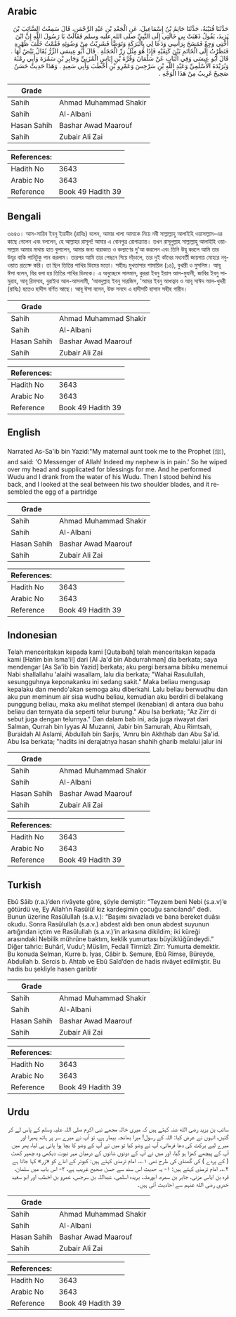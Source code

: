## Arabic


<div dir="rtl" lang="ar" style={{fontSize:'larger',backgroundColor:'#f8f9fa',padding:20}}>
حَدَّثَنَا قُتَيْبَةُ، حَدَّثَنَا حَاتِمُ بْنُ إِسْمَاعِيلَ، عَنِ الْجَعْدِ بْنِ عَبْدِ الرَّحْمَنِ، قَالَ سَمِعْتُ السَّائِبَ بْنَ يَزِيدَ، يَقُولُ ذَهَبَتْ بِي خَالَتِي إِلَى النَّبِيِّ صلى الله عليه وسلم فَقَالَتْ يَا رَسُولَ اللَّهِ إِنَّ ابْنَ أُخْتِي وَجِعٌ فَمَسَحَ بِرَأْسِي وَدَعَا لِي بِالْبَرَكَةِ وَتَوَضَّأَ فَشَرِبْتُ مِنْ وَضُوئِهِ فَقُمْتُ خَلْفَ ظَهْرِهِ فَنَظَرْتُ إِلَى الْخَاتَمِ بَيْنَ كَتِفَيْهِ فَإِذَا هُوَ مِثْلُ زِرِّ الْحَجَلَةِ ‏.‏ قَالَ أَبُو عِيسَى الزِّرُّ يُقَالُ بَيْضٌ لَهَا ‏.‏ قَالَ أَبُو عِيسَى وَفِي الْبَابِ عَنْ سَلْمَانَ وَقُرَّةَ بْنِ إِيَاسٍ الْمُزَنِيِّ وَجَابِرِ بْنِ سَمُرَةَ وَأَبِي رِمْثَةَ وَبُرَيْدَةَ الأَسْلَمِيِّ وَعَبْدِ اللَّهِ بْنِ سَرْجِسَ وَعَمْرِو بْنِ أَخْطَبَ وَأَبِي سَعِيدٍ ‏.‏ وَهَذَا حَدِيثٌ حَسَنٌ صَحِيحٌ غَرِيبٌ مِنْ هَذَا الْوَجْهِ ‏.‏
</div>
<div style={{backgroundColor:'#f8f9fa',padding:20, marginBottom: 10}}><table> <thead> <tr> <th>Grade</th> <th></th> </tr> </thead> <tbody> <tr><td>Sahih</td><td>Ahmad Muhammad Shakir</td></tr><tr><td>Sahih</td><td>Al-Albani</td></tr><tr><td>Hasan Sahih</td><td>Bashar Awad Maarouf</td></tr><tr><td>Sahih</td><td>Zubair Ali Zai</td></tr></tbody></table><table> <thead> <tr> <th>References:</th> <th></th> </tr> </thead> <tbody><tr><td>Hadith No</td><td>3643</td></tr><tr><td>Arabic No</td><td>3643</td></tr><tr><td>Reference</td><td>Book 49 Hadith 39</td></tr></tbody></table></div>

## Bengali


<div dir="ltr" lang="bn" style={{fontSize:'larger',backgroundColor:'#f8f9fa',padding:20}}>
৩৬৪৩। আস-সায়িব ইবনু ইয়াযীদ (রাযিঃ) বলেন, আমার খালা আমাকে নিয়ে নবী সাল্লাল্লাহু আলাইহি ওয়াসাল্লাম-এর কাছে গেলেন এবং বললেন, হে আল্লাহর রাসূল! আমার এ বোনপুত্র রোগাক্রান্ত। তখন রাসূলুল্লাহ সাল্লাল্লাহু আলাইহি ওয়াসাল্লাম আমার মাথায় হাত বুলালেন, আমার জন্য বারাকাত ও কল্যাণের দু'আ করলেন এবং তিনি উযূ করলে আমি তার উযূর বাকি পানিটুকু পান করলাম। তারপর আমি তার পেছনে গিয়ে দাঁড়ালে, তার দুই কাঁধের মধ্যবর্তী জায়গায় মোহরে নবুওয়াত প্রত্যক্ষ করি। তা ছিল তিতির পাখির ডিমের মতো। সহীহঃ মুখতাসার শামায়িল (১৪), বুখারী ও মুসলিম। আবূ ঈসা বলেন, যির বলা হয় তিতির পাখির ডিমকে। এ অনুচ্ছেদে সালমান, কুররা ইবনু ইয়াস আল-মুযানী, জাবির ইবনু সামুরাহ, আবূ রিমসাহ, বুরাইদা আল-আসলামী, ‘আবদুল্লাহ ইবনু সারজিস, 'আমর ইবনু আখত্বাব ও আবূ সাঈদ আল-খুদরী (রাযিঃ) হতেও হাদীস বর্ণিত আছে। আবূ ঈসা বলেন, উক্ত সনদে এ হাদীসটি হাসান সহীহ গারীব।
</div>
<div style={{backgroundColor:'#f8f9fa',padding:20, marginBottom: 10}}><table> <thead> <tr> <th>Grade</th> <th></th> </tr> </thead> <tbody> <tr><td>Sahih</td><td>Ahmad Muhammad Shakir</td></tr><tr><td>Sahih</td><td>Al-Albani</td></tr><tr><td>Hasan Sahih</td><td>Bashar Awad Maarouf</td></tr><tr><td>Sahih</td><td>Zubair Ali Zai</td></tr></tbody></table><table> <thead> <tr> <th>References:</th> <th></th> </tr> </thead> <tbody><tr><td>Hadith No</td><td>3643</td></tr><tr><td>Arabic No</td><td>3643</td></tr><tr><td>Reference</td><td>Book 49 Hadith 39</td></tr></tbody></table></div>

## English


<div dir="ltr" lang="en" style={{fontSize:'larger',backgroundColor:'#f8f9fa',padding:20}}>
Narrated As-Sa'ib bin Yazid:"My maternal aunt took me to the Prophet (ﷺ), and said: 'O Messenger of Allah! Indeed my nephew is in pain.' So he wiped over my head and supplicated for blessings for me. And he performed Wudu and I drank from the water of his Wudu. Then I stood behind his back, and I looked at the seal between his two shoulder blades, and it resembled the egg of a partridge
</div>
<div style={{backgroundColor:'#f8f9fa',padding:20, marginBottom: 10}}><table> <thead> <tr> <th>Grade</th> <th></th> </tr> </thead> <tbody> <tr><td>Sahih</td><td>Ahmad Muhammad Shakir</td></tr><tr><td>Sahih</td><td>Al-Albani</td></tr><tr><td>Hasan Sahih</td><td>Bashar Awad Maarouf</td></tr><tr><td>Sahih</td><td>Zubair Ali Zai</td></tr></tbody></table><table> <thead> <tr> <th>References:</th> <th></th> </tr> </thead> <tbody><tr><td>Hadith No</td><td>3643</td></tr><tr><td>Arabic No</td><td>3643</td></tr><tr><td>Reference</td><td>Book 49 Hadith 39</td></tr></tbody></table></div>

## Indonesian


<div dir="ltr" lang="id" style={{fontSize:'larger',backgroundColor:'#f8f9fa',padding:20}}>
Telah menceritakan kepada kami [Qutaibah] telah menceritakan kepada kami [Hatim bin Isma'il] dari [Al Ja'd bin Abdurrahman] dia berkata; saya mendengar [As Sa'ib bin Yazid] berkata; aku pergi bersama bibiku menemui Nabi shallallahu 'alaihi wasallam, lalu dia berkata; "Wahai Rasulullah, sesungguhnya keponakanku ini sedang sakit." Maka beliau mengusap kepalaku dan mendo'akan semoga aku diberkahi. Lalu beliau berwudhu dan aku pun meminum air sisa wudhu beliau, kemudian aku berdiri di belakang punggung beliau, maka aku melihat stempel (kenabian) di antara dua bahu beliau dan ternyata dia seperti telur burung." Abu Isa berkata; "Az Zirr di sebut juga dengan telurnya." Dan dalam bab ini, ada juga riwayat dari Salman, Qurrah bin Iyyas Al Muzanni, Jabir bin Samurah, Abu Rimtsah, Buraidah Al Aslami, Abdullah bin Sarjis, 'Amru bin Akhthab dan Abu Sa'id. Abu Isa berkata; "hadits ini derajatnya hasan shahih gharib melalui jalur ini
</div>
<div style={{backgroundColor:'#f8f9fa',padding:20, marginBottom: 10}}><table> <thead> <tr> <th>Grade</th> <th></th> </tr> </thead> <tbody> <tr><td>Sahih</td><td>Ahmad Muhammad Shakir</td></tr><tr><td>Sahih</td><td>Al-Albani</td></tr><tr><td>Hasan Sahih</td><td>Bashar Awad Maarouf</td></tr><tr><td>Sahih</td><td>Zubair Ali Zai</td></tr></tbody></table><table> <thead> <tr> <th>References:</th> <th></th> </tr> </thead> <tbody><tr><td>Hadith No</td><td>3643</td></tr><tr><td>Arabic No</td><td>3643</td></tr><tr><td>Reference</td><td>Book 49 Hadith 39</td></tr></tbody></table></div>

## Turkish


<div dir="ltr" lang="tr" style={{fontSize:'larger',backgroundColor:'#f8f9fa',padding:20}}>
Ebû Sâib (r.a.)’den rivâyete göre, şöyle demiştir: “Teyzem beni Nebi (s.a.v)’e götürdü ve, Ey Allah’ın Rasûlü! kız kardeşimin çocuğu sancılandı” dedi. Bunun üzerine Rasûlullah (s.a.v.): “Başımı sıvazladı ve bana bereket duâsı okudu. Sonra Rasûlullah (s.a.v.) abdest aldı ben onun abdest suyunun artığından içtim ve Rasûlullah (s.a.v.)’in arkasına dikildim; iki küreği arasındaki Nebilik mührüne baktım, keklik yumurtası büyüklüğündeydi.” Diğer tahric: Buhârî, Vudu’; Müslim, Fedail Tirmizî: Zirr: Yumurta demektir. Bu konuda Selman, Kurre b. İyas, Câbir b. Semure, Ebû Rimse, Büreyde, Abdullah b. Sercis b. Ahtab ve Ebû Saîd’den de hadis rivâyet edilmiştir. Bu hadis bu şekliyle hasen garibtir
</div>
<div style={{backgroundColor:'#f8f9fa',padding:20, marginBottom: 10}}><table> <thead> <tr> <th>Grade</th> <th></th> </tr> </thead> <tbody> <tr><td>Sahih</td><td>Ahmad Muhammad Shakir</td></tr><tr><td>Sahih</td><td>Al-Albani</td></tr><tr><td>Hasan Sahih</td><td>Bashar Awad Maarouf</td></tr><tr><td>Sahih</td><td>Zubair Ali Zai</td></tr></tbody></table><table> <thead> <tr> <th>References:</th> <th></th> </tr> </thead> <tbody><tr><td>Hadith No</td><td>3643</td></tr><tr><td>Arabic No</td><td>3643</td></tr><tr><td>Reference</td><td>Book 49 Hadith 39</td></tr></tbody></table></div>

## Urdu


<div dir="rtl" lang="ur" style={{fontSize:'larger',backgroundColor:'#f8f9fa',padding:20}}>
سائب بن یزید رضی الله عنہ کہتے ہیں کہ میری خالہ مجھے نبی اکرم صلی اللہ علیہ وسلم کے پاس لے کر گئیں، انہوں نے عرض کیا: اللہ کے رسول! میرا بھانجہ بیمار ہے، تو آپ نے میرے سر پر ہاتھ پھیرا اور میرے لیے برکت کی دعا فرمائی، آپ نے وضو کیا تو میں نے آپ کے وضو کا بچا ہوا پانی پی لیا، پھر میں آپ کے پیچھے کھڑا ہو گیا، اور میں نے آپ کے دونوں شانوں کے درمیان مہر نبوت دیکھی وہ چھپر کھٹ ( کے پردے ) کی گھنڈی کی طرح تھی ۱؎۔ امام ترمذی کہتے ہیں: کبوتر کے انڈے کو «زر» کہا جاتا ہے ۲؎۔ امام ترمذی کہتے ہیں: ۱- یہ حدیث اس سند سے حسن صحیح غریب ہے، ۲- اس باب میں سلمان، قرہ بن ایاس مزنی، جابر بن سمرہ، ابورمثہ، بریدہ اسلمی، عبداللہ بن سرجس، عمرو بن اخطب اور ابو سعید خدری رضی الله عنہم سے احادیث آئی ہیں۔
</div>
<div style={{backgroundColor:'#f8f9fa',padding:20, marginBottom: 10}}><table> <thead> <tr> <th>Grade</th> <th></th> </tr> </thead> <tbody> <tr><td>Sahih</td><td>Ahmad Muhammad Shakir</td></tr><tr><td>Sahih</td><td>Al-Albani</td></tr><tr><td>Hasan Sahih</td><td>Bashar Awad Maarouf</td></tr><tr><td>Sahih</td><td>Zubair Ali Zai</td></tr></tbody></table><table> <thead> <tr> <th>References:</th> <th></th> </tr> </thead> <tbody><tr><td>Hadith No</td><td>3643</td></tr><tr><td>Arabic No</td><td>3643</td></tr><tr><td>Reference</td><td>Book 49 Hadith 39</td></tr></tbody></table></div>